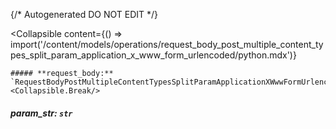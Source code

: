 {/* Autogenerated DO NOT EDIT  */}

<Collapsible
    content={() => import('/content/models/operations/request_body_post_multiple_content_types_split_param_application_x_www_form_urlencoded/python.mdx')}
>
    ##### **request_body:** `RequestBodyPostMultipleContentTypesSplitParamApplicationXWwwFormUrlencoded`
    <Collapsible.Break/>
</Collapsible>

##### **param_str:** `str`

